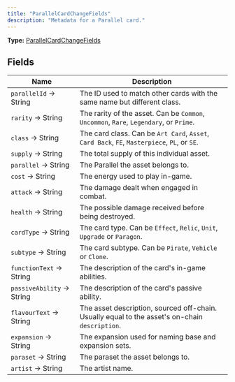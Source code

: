 ```yaml
---
title: "ParallelCardChangeFields"
description: "Metadata for a Parallel card."
---
```


**Type:** [ParallelCardChangeFields](/api-reference/types/parallelcardchangefields)

## Fields

| Name | Description |
|------|-------------|
| `parallelId` → String | The ID used to match other cards with the same name but different class. |
| `rarity` → String | The rarity of the asset. Can be `Common`, `Uncommon`, `Rare`, `Legendary`, or `Prime`. |
| `class` → String | The card class. Can be `Art Card`, `Asset`, `Card Back`, `FE`, `Masterpiece`, `PL`, or `SE`. |
| `supply` → String | The total supply of this individual asset. |
| `parallel` → String | The Parallel the asset belongs to. |
| `cost` → String | The energy used to play in-game. |
| `attack` → String | The damage dealt when engaged in combat. |
| `health` → String | The possible damage received before being destroyed. |
| `cardType` → String | The card type. Can be `Effect`, `Relic`, `Unit`, `Upgrade` or `Paragon`. |
| `subtype` → String | The card subtype. Can be `Pirate`, `Vehicle` or `Clone`. |
| `functionText` → String | The description of the card's in-game abilities. |
| `passiveAbility` → String | The description of the card's passive ability. |
| `flavourText` → String | The asset description, sourced off-chain. Usually equal to the asset's on-chain `description`. |
| `expansion` → String | The expansion used for naming base and expansion sets. |
| `paraset` → String | The paraset the asset belongs to. |
| `artist` → String | The artist name. |

